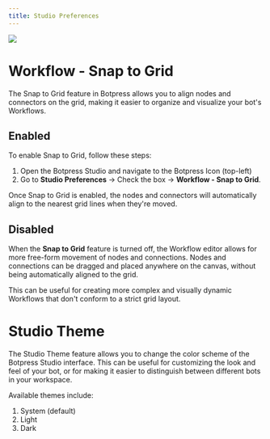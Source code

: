 ```yaml
---
title: Studio Preferences
---
```


<img src="./assets/studio-preferences.png" />

# Workflow - Snap to Grid

The Snap to Grid feature in Botpress allows you to align nodes and connectors on the grid, making it easier to organize and visualize your bot's Workflows.

## Enabled

To enable Snap to Grid, follow these steps:

1. Open the Botpress Studio and navigate to the Botpress Icon (top-left)
2. Go to **Studio Preferences** -> Check the box -> **Workflow - Snap to Grid**.

Once Snap to Grid is enabled, the nodes and connectors will automatically align to the nearest grid lines when they're moved.

## Disabled

When the **Snap to Grid** feature is turned off, the Workflow editor allows for more free-form movement of nodes and connections. Nodes and connections can be dragged and placed anywhere on the canvas, without being automatically aligned to the grid.

This can be useful for creating more complex and visually dynamic Workflows that don't conform to a strict grid layout.

# Studio Theme

The Studio Theme feature allows you to change the color scheme of the Botpress Studio interface. This can be useful for customizing the look and feel of your bot, or for making it easier to distinguish between different bots in your workspace.

Available themes include:

1. System (default)
2. Light
3. Dark
